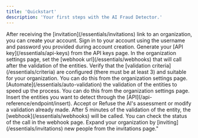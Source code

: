 ```yaml
---
title: 'Quickstart'
description: 'Your first steps with the AI Fraud Detector.'
---
```


<Steps>
  <Step title="Create an Account">
  After receiving the [invitation](/essentials/invitations) link to an organization, you can create your account.
  </Step>

  <Step title="Sign in">
  Sign in to your account using the username and password you provided during account creation.
  </Step>
  <Step title="Request your Api Keys">
  Generate your [API key](/essentials/api-keys) from the API keys page.
  </Step>
  <Step title="Set your webhook url">
  In the organization settings page, set the [webhook url](/essentials/webhooks) that will call after the validation of the entities.
  </Step>
  <Step title="Check the validation criteria">
  Verify that the [validation criteria](/essentials/criteria) are configured (there must be at least 3) and suitable for your organization. You can do this from the organization settings page.
  </Step>
  <Step title="Manage the auto-validation">
  [Automate](/essentials/auto-validation) the validation of the entities to speed up the process. You can do this from the organization settings page.
  </Step>
  <Step title="Insert Entities">
  Insert the entities you want to detect through the [API](/api-reference/endpoint/insert).
  </Step>
  <Step title="Validate Entities">
  Accept or Refuse the AI's assessment or modify a validation already made.
  </Step>
  <Step title="Check the webhook call status">
  After 5 minutes of the validation of the entity, the [webhook](/essentials/webhooks) will be called. You can check the status of the call in the webhook page.
  </Step>
  <Step title="Invite new users to yout organization">
  Expand your organization by [inviting](/essentials/invitations) new people from the invitations page."
  </Step>
</Steps>